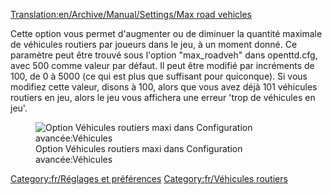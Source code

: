 [[Translation:en/Archive/Manual/Settings/Max road vehicles]]


Cette option vous permet d'augmenter ou de diminuer la quantité maximale de véhicules routiers par joueurs dans le jeu, à un moment donné. Ce paramètre peut être trouvé sous l'option "max_roadveh" dans openttd.cfg, avec 500 comme valeur par défaut. Il peut être modifié par incréments de 100, de 0 à 5000 (ce qui est plus que suffisant pour quiconque). Si vous modifiez cette valeur, disons à 100, alors que vous avez déjà 101 véhicules routiers en jeu, alors le jeu vous affichera une erreur 'trop de véhicules en jeu'.

[[File:en/maxvehiclesroadvehicles.png|frame|Option Véhicules routiers maxi dans Configuration avancée:Véhicules]]

[[Category:fr/Réglages et préférences]]
[[Category:fr/Véhicules routiers]]